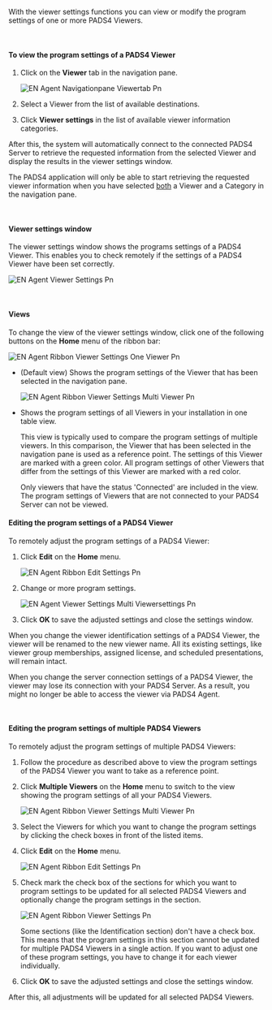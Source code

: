 With the viewer settings functions you can view or modify the program settings of one or more PADS4 Viewers.

 

#### **To view the program settings of a PADS4 Viewer**

1. Click on the **Viewer** tab in the navigation pane.

   ![EN Agent Navigationpane Viewertab Pn](/images/digital-signage/windows-applications/agent/remote-management-and-monitoring/EN-Agent-Navigationpane-Viewertab.png)
2. Select a Viewer from the list of available destinations.
3. Click **Viewer settings** in the list of available viewer information categories.

After this, the system will automatically connect to the connected PADS4 Server to retrieve the requested information from the selected Viewer and display the results in the viewer settings window.

<Warning>
  The PADS4 application will only be able to start retrieving the requested viewer information when you have selected <u>both</u> a Viewer and a Category in the navigation pane.
</Warning>

 

#### **Viewer settings window**

The viewer settings window shows the programs settings of a PADS4 Viewer. This enables you to check remotely if the settings of a PADS4 Viewer have been set correctly.

![EN Agent Viewer Settings Pn](/images/digital-signage/windows-applications/agent/remote-management-and-monitoring/EN-Agent-ViewerSettings.png)

 

#### **Views**

To change the view of the viewer settings window, click one of the following buttons on the **Home** menu of the ribbon bar:

  ![EN Agent Ribbon Viewer Settings One Viewer Pn](/images/digital-signage/windows-applications/agent/remote-management-and-monitoring/EN-Agent-Ribbon-ViewerSettings-OneViewer.png)

- (Default view) Shows the program settings of the Viewer that has been selected in the navigation pane.

  ![EN Agent Ribbon Viewer Settings Multi Viewer Pn](/images/digital-signage/windows-applications/agent/remote-management-and-monitoring/EN-Agent-Ribbon-ViewerSettings-MultiViewer.png)

- Shows the program settings of all Viewers in your installation in one table view.

  This view is typically used to compare the program settings of multiple viewers. In this comparison, the Viewer that has been selected in the navigation pane is used as a reference point. The settings of this Viewer are marked with a green color. All program settings of other Viewers that differ from the settings of this Viewer are marked with a red color.

  <Note>
    Only viewers that have the status 'Connected' are included in the view. The program settings of Viewers that are not connected to your PADS4 Server can not be viewed.
  </Note>

#### **Editing the program settings of a PADS4 Viewer**

To remotely adjust the program settings of a PADS4 Viewer:

1. Click **Edit** on the **Home** menu.

   ![EN Agent Ribbon Edit Settings Pn](/images/digital-signage/windows-applications/agent/remote-management-and-monitoring/EN-Agent-Ribbon-EditSettings.png)
2. Change or more program settings.

   ![EN Agent Viewer Settings Multi Viewersettings Pn](/images/digital-signage/windows-applications/agent/remote-management-and-monitoring/EN-Agent-ViewerSettings-MultiViewersettings.png)
3. Click **OK** to save the adjusted settings and close the settings window.

When you change the viewer identification settings of a PADS4 Viewer, the viewer will be renamed to the new viewer name. All its existing settings, like viewer group memberships, assigned license, and scheduled presentations, will remain intact.

When you change the server connection settings of a PADS4 Viewer, the viewer may lose its connection with your PADS4 Server. As a result, you might no longer be able to access the viewer via PADS4 Agent.

 

#### **Editing the program settings of multiple PADS4 Viewers**

To remotely adjust the program settings of multiple PADS4 Viewers:

1. Follow the procedure as described above to view the program settings of the PADS4 Viewer you want to take as a reference point.
2. Click **Multiple Viewers** on the **Home** menu to switch to the view showing the program settings of all your PADS4 Viewers.

   ![EN Agent Ribbon Viewer Settings Multi Viewer Pn](/images/digital-signage/windows-applications/agent/remote-management-and-monitoring/EN-Agent-Ribbon-ViewerSettings-MultiViewer.png)
3. Select the Viewers for which you want to change the program settings by clicking the check boxes in front of the listed items.
4. Click **Edit** on the **Home** menu.

   ![EN Agent Ribbon Edit Settings Pn](/images/digital-signage/windows-applications/agent/remote-management-and-monitoring/EN-Agent-Ribbon-EditSettings.png)
5. Check mark the check box of the sections for which you want to program settings to be updated for all selected PADS4 Viewers and optionally change the program settings in the section.

   ![EN Agent Ribbon Viewer Settings Pn](/images/digital-signage/windows-applications/agent/remote-management-and-monitoring/EN-Agent-Ribbon-ViewerSettings.png)

   <Tip>
     Some sections (like the Identification section) don't have a check box. This means that the program settings in this section cannot be updated for multiple PADS4 Viewers in a single action. If you want to adjust one of these program settings, you have to change it for each viewer individually.
   </Tip>
6. Click **OK** to save the adjusted settings and close the settings window.

After this, all adjustments will be updated for all selected PADS4 Viewers.